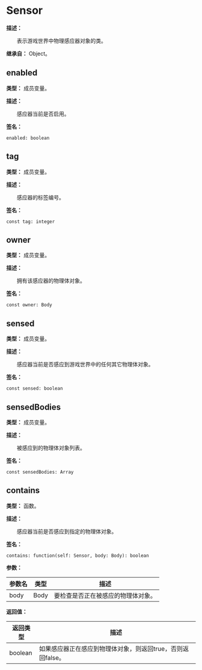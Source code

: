
# Sensor

**描述：**

&emsp;&emsp;表示游戏世界中物理感应器对象的类。

**继承自：** Object。

## enabled

**类型：** 成员变量。

**描述：**

&emsp;&emsp;感应器当前是否启用。

**签名：**
```tl
enabled: boolean
```

## tag

**类型：** 成员变量。

**描述：**

&emsp;&emsp;感应器的标签编号。

**签名：**
```tl
const tag: integer
```

## owner

**类型：** 成员变量。

**描述：**

&emsp;&emsp;拥有该感应器的物理体对象。

**签名：**
```tl
const owner: Body
```

## sensed

**类型：** 成员变量。

**描述：**

&emsp;&emsp;感应器当前是否感应到游戏世界中的任何其它物理体对象。

**签名：**
```tl
const sensed: boolean
```

## sensedBodies

**类型：** 成员变量。

**描述：**

&emsp;&emsp;被感应到的物理体对象列表。

**签名：**
```tl
const sensedBodies: Array
```

## contains

**类型：** 函数。

**描述：**

&emsp;&emsp;感应器当前是否感应到指定的物理体对象。

**签名：**
```tl
contains: function(self: Sensor, body: Body): boolean
```

**参数：**

| 参数名 | 类型 | 描述 |
| --- | --- | --- |
| body | Body | 要检查是否正在被感应的物理体对象。 |

**返回值：**

| 返回类型 | 描述 |
| --- | --- |
| boolean | 如果感应器正在感应到物理体对象，则返回true，否则返回false。 |